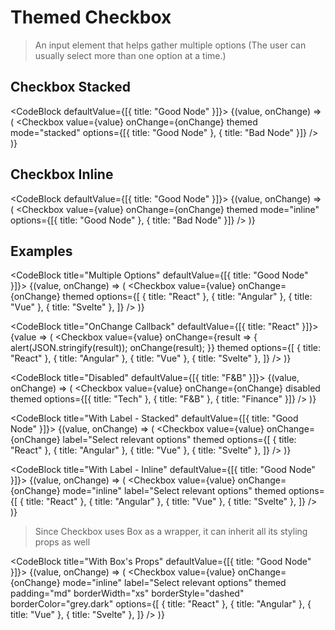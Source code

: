 
# Themed Checkbox

> An input element that helps gather multiple options (The user can usually select more than one option at a time.)

## Checkbox Stacked

<CodeBlock defaultValue={[{ title: "Good Node" }]}>
  {(value, onChange) => (
    <Checkbox
      value={value}
      onChange={onChange}
      themed
      mode="stacked"
      options={[{ title: "Good Node" }, { title: "Bad Node" }]}
    />
  )}
</CodeBlock>

## Checkbox Inline

<CodeBlock defaultValue={[{ title: "Good Node" }]}>
  {(value, onChange) => (
    <Checkbox
      value={value}
      onChange={onChange}
      themed
      mode="inline"
      options={[{ title: "Good Node" }, { title: "Bad Node" }]}
    />
  )}
</CodeBlock>

## Examples

<CodeBlock title="Multiple Options" defaultValue={[{ title: "Good Node" }]}>
  {(value, onChange) => (
    <Checkbox
      value={value}
      onChange={onChange}
      themed
      options={[
        { title: "React" },
        { title: "Angular" },
        { title: "Vue" },
        { title: "Svelte" },
      ]}
    />
  )}
</CodeBlock>

<CodeBlock title="OnChange Callback" defaultValue={[{ title: "React" }]}>
  {value => (
    <Checkbox
      value={value}
      onChange={result => {
        alert(JSON.stringify(result));
        onChange(result);
      }}
      themed
      options={[
        { title: "React" },
        { title: "Angular" },
        { title: "Vue" },
        { title: "Svelte" },
      ]}
    />
  )}
</CodeBlock>

<CodeBlock title="Disabled" defaultValue={[{ title: "F&B" }]}>
  {(value, onChange) => (
    <Checkbox
      value={value}
      onChange={onChange}
      disabled
      themed
      options={[{ title: "Tech" }, { title: "F&B" }, { title: "Finance" }]}
    />
  )}
</CodeBlock>

<CodeBlock title="With Label - Stacked" defaultValue={[{ title: "Good Node" }]}>
  {(value, onChange) => (
    <Checkbox
      value={value}
      onChange={onChange}
      label="Select relevant options"
      themed
      options={[
        { title: "React" },
        { title: "Angular" },
        { title: "Vue" },
        { title: "Svelte" },
      ]}
    />
  )}
</CodeBlock>

<CodeBlock title="With Label - Inline" defaultValue={[{ title: "Good Node" }]}>
  {(value, onChange) => (
    <Checkbox
      value={value}
      onChange={onChange}
      mode="inline"
      label="Select relevant options"
      themed
      options={[
        { title: "React" },
        { title: "Angular" },
        { title: "Vue" },
        { title: "Svelte" },
      ]}
    />
  )}
</CodeBlock>

> Since Checkbox uses <InlineCode>Box</InlineCode> as a wrapper, it can inherit all its styling props as well

<CodeBlock title="With Box's Props" defaultValue={[{ title: "Good Node" }]}>
  {(value, onChange) => (
    <Checkbox
      value={value}
      onChange={onChange}
      mode="inline"
      label="Select relevant options"
      themed
      padding="md"
      borderWidth="xs"
      borderStyle="dashed"
      borderColor="grey.dark"
      options={[
        { title: "React" },
        { title: "Angular" },
        { title: "Vue" },
        { title: "Svelte" },
      ]}
    />
  )}
</CodeBlock>
